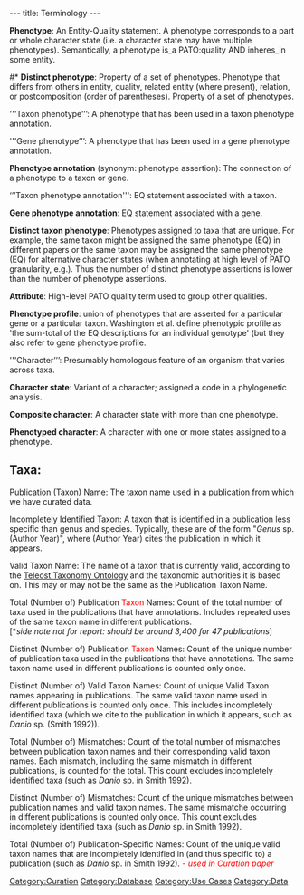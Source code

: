 ---
title: Terminology
---

'''Phenotype''': An Entity-Quality statement. A phenotype corresponds to a part or whole character state (i.e. a character state may have multiple phenotypes).  Semantically, a phenotype is_a PATO:quality AND inheres_in some entity.

#* '''Distinct phenotype''': Property of a set of phenotypes. Phenotype that differs from others in entity, quality, related entity (where present), relation, or postcomposition (order of parentheses).  Property of a set of phenotypes.

'''Taxon phenotype’’’: A phenotype that has been used in a taxon phenotype annotation.

'''Gene phenotype’’’: A phenotype that has been used in a gene phenotype annotation.

'''Phenotype annotation''' (synonym: phenotype assertion): The connection of a phenotype to a taxon or gene.

‘’’Taxon phenotype annotation''': EQ statement associated with a taxon.

'''Gene phenotype annotation''': EQ statement associated with a gene.

'''Distinct taxon phenotype''': Phenotypes assigned to taxa that are unique.  For example, the same taxon might be assigned the same phenotype (EQ) in different papers or the same taxon may be assigned the same phenotype (EQ) for alternative character states (when annotating at high level of PATO granularity, e.g.).  Thus the number of distinct phenotype assertions is lower than the number of phenotype assertions. 

'''Attribute''': High-level PATO quality term used to group other qualities.

'''Phenotype profile''': union of phenotypes that are asserted for a particular gene or a particular taxon.  Washington et al. define phenotypic profile as 'the sum-total of the EQ descriptions for an individual genotype' (but they also refer to gene phenotype profile.

'''Character’’’: Presumably homologous feature of an organism that varies across taxa.

'''Character state''': Variant of a character; assigned a code in a phylogenetic analysis.

'''Composite character''': A character state with more than one phenotype.

'''Phenotyped character''': A character with one or more states assigned to a phenotype.

== Taxa: ==

; Publication (Taxon) Name: The taxon name used in a publication from which we have curated data.

; Incompletely Identified Taxon: A taxon that is identified in a publication less specific than genus and species. Typically, these are of the form "''Genus'' sp. (Author Year)", where (Author Year) cites the publication in which it appears.

; Valid Taxon Name: The name of a taxon that is currently valid, according to the [[Teleost Taxonomy Ontology]] and the taxonomic authorities it is based on. This may or may not be the same as the Publication Taxon Name.

; Total (Number of) Publication <font color=red>Taxon</font> Names:  Count of the total number of taxa used in the publications that have annotations.  Includes repeated uses of the same taxon name in different publications.<br/>[*''side note not for report: should be around 3,400 for 47 publications'']

; Distinct (Number of) Publication <font color=red>Taxon</font> Names: Count of the unique number of publication taxa used in the publications that have annotations.  The same taxon name used in different publications is counted only once.

; Distinct (Number of) Valid Taxon Names: Count of unique Valid Taxon names appearing in publications. The same valid taxon name used in different publications is counted only once.  This includes incompletely identified taxa (which we cite to the publication in which it appears, such as ''Danio'' sp. (Smith 1992)).

; Total (Number of) Mismatches: Count of the total number of mismatches between publication taxon names and their corresponding valid taxon names.  Each mismatch, including the same mismatch in different publications, is counted for the total. This count excludes incompletely identified taxa (such as ''Danio'' sp. in Smith 1992).

; Distinct (Number of) Mismatches: Count of the unique mismatches between publication names and valid taxon names.  The same mismatche occurring in different publications is counted only once.  This count excludes incompletely identified taxa (such as ''Danio'' sp. in Smith 1992).

; Total (Number of) Publication-Specific Names: Count of the unique valid taxon names that are incompletely identified in (and thus specific to) a publication (such as ''Danio'' sp. in Smith 1992).  <font color=red>''- used in Curation paper''</font>

[[Category:Curation]]
[[Category:Database]]
[[Category:Use Cases]]
[[Category:Data]]